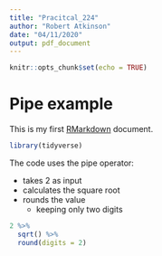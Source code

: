 ```yaml
---
title: "Pracitcal_224"
author: "Robert Atkinson"
date: "04/11/2020"
output: pdf_document
---
```


```r
knitr::opts_chunk$set(echo = TRUE)
```

# Pipe example

This is my first [RMarkdown](https://rmarkdown.rstudio.com/) document.


```r
library(tidyverse)
```

The code uses the pipe operator:

- takes 2 as input
- calculates the square root
- rounds the value
    - keeping only two digits
    

```r
2 %>%
  sqrt() %>%
  round(digits = 2)
```

